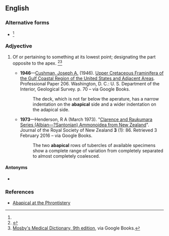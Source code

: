 ==English==

===Alternative forms===
* {{l|en|ab'apical}}<ref name=SOED/>

===Adjyective===
{{en-adj|-}}

# {{lb|en|biology}} Of or pertaining to something at its lowest point; designating the part opposite to the apex. {{defdate|First attested in the mid 20<sup>th</sup> century.}}<ref name=SOED>{{R:SOED5|page=2}}</ref><ref name=mosbymed>[https://books.google.com/books?id=aW0zkZl0JgQC&lpg=RA1-PA2&dq=abapical&pg=RA1-PA2#v=onepage&q=abapical&f=false Mosby's Medical Dictionary, 9th edition], via Google Books.</ref>
#* '''1946'''&mdash;[[w:Joseph Augustine Cushman|Cushman, Joseph A.]] (1946). [https://books.google.com/books?id=tktXAAAAMAAJ&dq=abapical&pg=RA1-PA70#v=onepage&q=abapical&f=false Upper Cretaceous Framinifera of the Gulf Coastal Region of the United States and Adjacent Areas]. Professional Paper 206. Washington, D. C.: U. S. Department of the Interior, Geological Survey. p. 70 – via Google Books.
#*: The deck, which is not far below the aperature, has a narrow indentation on the '''abapical''' side and a wider indentation on the adapical side.
#* '''1973'''&mdash;Henderson, R A (March 1973). "[https://books.google.com/books?id=WAY4AAAAIAAJ&lpg=PA85&dq=abapical&pg=PA86#v=onepage&q=abapical&f=false Clarence and Raukumara Series (Albian&mdash;?Santonian) Ammonoidea from New Zealand]". Journal of the Royal Society of New Zealand '''3''' (1): 86. Retrieved 3 February 2016 – via Google Books.
#*: The two '''abapical''' rows of tubercles of available specimens show a complete range of variation from completely separated to almost completely coalesced.

====Antonyms====
* {{l|en|apical}}

===References===
<references/>
* [http://phrontistery.info/a.html Abapical at the Phrontistery]